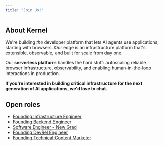 ```yaml
---
title: "Join Us!"
---
```


## About Kernel

We're building *the* developer platform that lets AI agents use applications, starting with browsers. Our edge is an infrastructure platform that's extensible, observable, and built for scale from day one.

Our **serverless platform** handles the hard stuff: autoscaling reliable browser infrastructure, observability, and enabling human-in-the-loop interactions in production.

**If you're interested in building critical infrastructure for the next generation of AI applications, we'd love to chat.**

## Open roles

- [Founding Infrastructure Engineer](/careers/infra-engineer)
- [Founding Backend Engineer](/careers/backend-engineer)
- [Software Engineer - New Grad](/careers/engineer-new-grad)
- [Founding DevRel Engineer](/careers/devrel-engineer)
- [Founding Technical Content Marketer](/careers/technical-content-marketer)